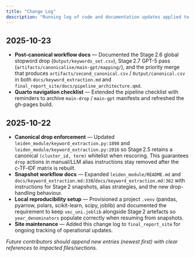 ```yaml
---
title: "Change Log"
description: "Running log of code and documentation updates applied to the KRISS keyword pipeline workspace."
---
```


## 2025-10-23

- **Post-canonical workflow docs** — Documented the Stage 2.6 global stopword drop (`Output/keywords_set.csv`), Stage 2.7 GPT-5 pass (`artifacts/canonicalise/main-gpt/mapping/`), and the priority merge that produces `artifacts/second_canonical.csv` / `Output/canonical.csv` in both `docs/keyword_extraction.md` and `final_report_site/docs/pipeline_architecture.qmd`.
- **Quarto navigation checklist** — Extended the pipeline checklist with reminders to archive `main-drop` / `main-gpt` manifests and refreshed the gh-pages build.

## 2025-10-22

- **Canonical drop enforcement** — Updated `leiden_module/keyword_extraction.py:1898` and `leiden_module/keyword_extraction.py:2016` so Stage 2.5 retains a canonical `(cluster_id, term)` whitelist when rescoring. This guarantees `drop` actions in manual/LLM alias instructions stay removed after the c‑TF‑IDF matrix is rebuilt.
- **Snapshot workflow docs** — Expanded `leiden_module/README.md` and `docs/keyword_extraction.md:338`/`docs/keyword_extraction.md:362` with instructions for Stage 2 snapshots, alias strategies, and the new drop-handling behaviour.
- **Local reproducibility setup** — Provisioned a project `.venv` (pandas, pyarrow, polars, scikit-learn, scipy, joblib) and documented the requirement to keep `vec_uni.joblib` alongside Stage 2 artefacts so `year_denominators` populate correctly when resuming from snapshots.
- **Site maintenance** — Added this change log to `final_report_site` for ongoing tracking of operational updates.

_Future contributors should append new entries (newest first) with clear references to impacted files/sections._
